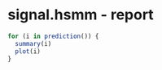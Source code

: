 signal.hsmm - report
========================================================

```r
for (i in prediction()) {
  summary(i)
  plot(i)
}
```
